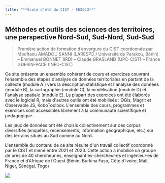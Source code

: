 ```yaml
---
title: "**École d'été du CIST · EE2023**"
---
```


## Méthodes et outils des sciences des territoires, une perspective Nord-Sud, Sud-Nord, Sud-Sud

> Première action de formation d'envergure du CIST coordonnée par Mouftaou AMADOU SANNI (LARESPD / Université de Parakou, Bénin) -- Emmanuel BONNET (IRD) -- Claude GRASLAND (UPC-CIST) -- France GUERIN-PACE (INED-CIST)

Ce site présente un ensemble cohérent de cours et exercices couvrant l'ensemble des étapes d'analyse de données territoriales en partant de la collecte (module A ) vers la description statistique et l\'analyse des données (module B), la cartographie (module C), la modélisation (module D) et l\'analyse spatiale (module E). La plupart des exercices ont été élaborés avec le logiciel R, mais d\'autres outils ont été mobilisés : QGis, Magrit et Observable JS, KoboToolbox. L\'ensemble des cours, programmes et exercices sont accessibles librement à la communauté scientifique et pédagogique.

Les jeux de données ont été choisis collectivement sur des corpus diversifiés (enquêtes, recensements, information géographique, etc.) sur des terrains situés au Sud comme au Nord.

L\'ensemble du contenu de ce site résulte d\'un travail collectif coordonné par le CIST et mené entre 2021 et 2023. Cette action a mobilisé un groupe de près de 40 chercheur·es, enseignant·es-chercheur·es et ingénieur·es de France et d'Afrique de l'Ouest (Bénin, Burkina Faso, Côte d'Ivoire, Mali, Niger, Sénégal, Togo)

![](img/logo.png){width="90%;" fig-align="center"}
